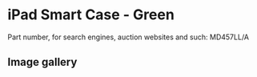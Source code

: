 
# iPad Smart Case - Green

Part number, for search engines, auction websites and such: MD457LL/A

## Image gallery

<div style={{ width: "768px" }}>
  <GalleryComponent
    images={[
      {
        original: "/everysource/MD457.webp",
        thumbnail: "/everypreview/MD457.webp",
      },
      {
        original: "/everysource/MD457_AV1.webp",
        thumbnail: "/everypreview/MD457_AV1.webp",
      },
      {
        original: "/everysource/MD457_AV1_BLACK.webp",
        thumbnail: "/everypreview/MD457_AV1_BLACK.webp",
      },
      {
        original: "/everysource/MD457_AV1_WHITE.webp",
        thumbnail: "/everypreview/MD457_AV1_WHITE.webp",
      },
      {
        original: "/everysource/MD457_AV2.webp",
        thumbnail: "/everypreview/MD457_AV2.webp",
      },
      {
        original: "/everysource/MD457_AV2_BLACK.webp",
        thumbnail: "/everypreview/MD457_AV2_BLACK.webp",
      },
      {
        original: "/everysource/MD457_AV3.webp",
        thumbnail: "/everypreview/MD457_AV3.webp",
      },
      {
        original: "/everysource/MD457_AV3_BLACK.webp",
        thumbnail: "/everypreview/MD457_AV3_BLACK.webp",
      },
      {
        original: "/everysource/MD457_AV4.webp",
        thumbnail: "/everypreview/MD457_AV4.webp",
      },
      {
        original: "/everysource/MD457_AV4_BLACK.webp",
        thumbnail: "/everypreview/MD457_AV4_BLACK.webp",
      },
      {
        original: "/everysource/MD457_AV5.webp",
        thumbnail: "/everypreview/MD457_AV5.webp",
      },
      {
        original: "/everysource/MD457_AV6.webp",
        thumbnail: "/everypreview/MD457_AV6.webp",
      }
    ]}
  />
</div>